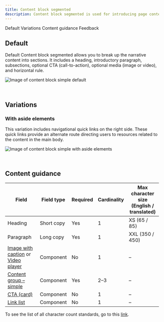 ```yaml
---
title: Content block segmented
description: Content block segmented is used for introducing page content, similar to Content block – simple but it has added ability to include subsections.
---
```



<ComponentDescription name="Content block segmented" type="layout" />

<AnchorLinks>

<AnchorLink>Default</AnchorLink>
<AnchorLink>Variations</AnchorLink>
<AnchorLink>Content guidance</AnchorLink>
<AnchorLink>Feedback</AnchorLink>

</AnchorLinks>

<ResourceLinks name="Content block segmented" type="layout" />

## Default

Default Content block segmented allows you to break up the narrative content into sections. It includes a heading, introductory paragraph, subsections, optional CTA (call-to-action), optional media (image or video), and horizontal rule.

![Image of content block simple default](../../images/pattern/content-block-segmented/content-block-segmented.jpg)

<br />

## Variations

### With aside elements

This variation includes navigational quick links on the right side. These quick links provide an alternate route directing users to resources related to the content in the main body.

![Image of content block simple with aside elements](../../images/pattern/content-block-segmented/content-block-segmented-with-aside-elements.jpg)

<br />

## Content guidance

| Field                                                                                                                                                                                                          | Field type | Required | Cardinality | Max character size <br/>(English / translated) |
| -------------------------------------------------------------------------------------------------------------------------------------------------------------------------------------------------------------- | ---------- | -------- | ----------- | ---------------------------------------------- |
| Heading                                                                                                                                                                                                        | Short copy | Yes      | 1           | XS (65 / 85)                                   |
| Paragraph                                                                                                                                                                                                      | Long copy  | Yes      | 1           | XXL (350 / 450)                                |
| [Image with caption](https://www.ibm.com/standards/carbon/components/image-with-caption) or [Video player](https://www.ibm.com/standards/carbon/components/video-player) | Component  | No       | 1           | –                                              |
| [Content group – simple](https://www.ibm.com/standards/carbon/components/content-group-simple)                                                                                              | Component  | Yes      | 2–3         | –                                              |
| [CTA (card)](https://www.ibm.com/standards/carbon/components/cta/#card)                                                                                                                     | Component  | No       | 1           | –                                              |
| [Link list](https://www.ibm.com/standards/carbon/components/link-list)                                                                                                                      | Component  | No       | 1           | –                                              |

To see the list of all character count standards, go to this <a href="https://github.com/carbon-design-system/carbon-for-ibm-dotcom-website/wiki/Character-count-standards" target="_blank" rel="noreferrer">link</a>.

<ComponentFooter name="Content block segmented" type="layout" />

